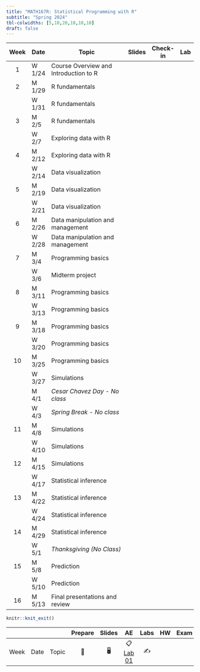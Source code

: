 ```yaml
---
title: "MATH167R: Statistical Programming with R"
subtitle: "Spring 2024"
tbl-colwidths: [5,10,20,10,10,10]
draft: false
---
```


::: column-screen-inset-right
| Week | Date   | Topic                                 | Slides | Check-in | Lab |
|:----:|--------|---------------------------------------|:------:|:--------:|:---:|
|  1   | W 1/24 | Course Overview and Introduction to R |        |          |     |
|  2   | M 1/29 | R fundamentals                        |        |          |     |
|      | W 1/31 | R fundamentals                        |        |          |     |
|  3   | M 2/5  | R fundamentals                        |        |          |     |
|      | W 2/7  | Exploring data with R                 |        |          |     |
|  4   | M 2/12 | Exploring data with R                 |        |          |     |
|      | W 2/14 | Data visualization                    |        |          |     |
|  5   | M 2/19 | Data visualization                    |        |          |     |
|      | W 2/21 | Data visualization                    |        |          |     |
|  6   | M 2/26 | Data manipulation and management      |        |          |     |
|      | W 2/28 | Data manipulation and management      |        |          |     |
|  7   | M 3/4  | Programming basics                    |        |          |     |
|      | W 3/6  | Midterm project                       |        |          |     |
|  8   | M 3/11 | Programming basics                    |        |          |     |
|      | W 3/13 | Programming basics                    |        |          |     |
|  9   | M 3/18 | Programming basics                    |        |          |     |
|      | W 3/20 | Programming basics                    |        |          |     |
|  10  | M 3/25 | Programming basics                    |        |          |     |
|      | W 3/27 | Simulations                           |        |          |     |
|      | M 4/1  | *Cesar Chavez Day - No class*         |        |          |     |
|      | W 4/3  | *Spring Break - No class*             |        |          |     |
|  11  | M 4/8  | Simulations                           |        |          |     |
|      | W 4/10 | Simulations                           |        |          |     |
|  12  | M 4/15 | Simulations                           |        |          |     |
|      | W 4/17 | Statistical inference                 |        |          |     |
|  13  | M 4/22 | Statistical inference                 |        |          |     |
|      | W 4/24 | Statistical inference                 |        |          |     |
|  14  | M 4/29 | Statistical inference                 |        |          |     |
|      | W 5/1  | *Thanksgiving (No Class)*             |        |          |     |
|  15  | M 5/8  | Prediction                            |        |          |     |
|      | W 5/10 | Prediction                            |        |          |     |
|  16  | M 5/13 | Final presentations and review        |        |          |     |
:::

```r
knitr::knit_exit()
```

|      |      |       | Prepare | Slides |                    AE                    | Labs | HW  | Exam | Project |
|--------|--------|--------|:------:|:------:|:------:|:------:|:------:|:------:|:------:|
| Week | Date | Topic |   📖    |   🖥️   | 📋 [Lab 01](hello){.label .label-purple} |  ✍️  |     |      |         |
